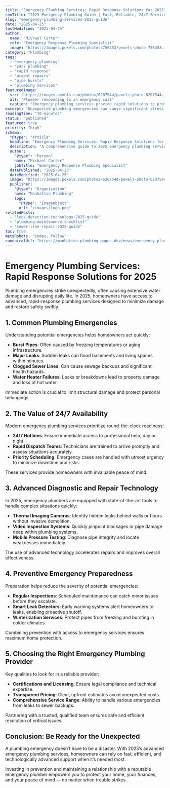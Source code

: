 ```yaml
---
title: "Emergency Plumbing Services: Rapid Response Solutions for 2025"
seoTitle: "2025 Emergency Plumbing Guide | Fast, Reliable, 24/7 Services"
slug: "emergency-plumbing-services-2025-guide"
date: "2025-04-25"
lastModified: "2025-04-25"
author:
  name: "Michael Carter"
  role: "Emergency Response Plumbing Specialist"
  image: "https://images.pexels.com/photos/756453/pexels-photo-756453.jpeg?auto=compress&cs=tinysrgb&w=1260&h=750&dpr=2"
category: "Plumbing"
tags:
  - "emergency plumbing"
  - "24/7 plumbing"
  - "rapid response"
  - "urgent repairs"
  - "pipe bursts"
  - "plumbing services"
featuredImage:
  src: "https://images.pexels.com/photos/6207544/pexels-photo-6207544.jpeg?auto=compress&cs=tinysrgb&w=1260&h=750&dpr=2"
  alt: "Plumber responding to an emergency call"
  caption: "Emergency plumbing services provide rapid solutions to protect homes and minimize damage"
excerpt: "Unexpected plumbing emergencies can cause significant stress and property damage. Discover how 2025's emergency plumbing services offer fast, reliable, and comprehensive solutions to restore safety and peace of mind."
readingTime: "10 minutes"
status: "published"
featured: true
priority: "high"
schema:
  "@type": "Article"
  headline: "Emergency Plumbing Services: Rapid Response Solutions for 2025"
  description: "A comprehensive guide to 2025 emergency plumbing services, focusing on fast response times, modern equipment, and best practices to handle urgent plumbing issues."
  author:
    "@type": "Person"
    name: "Michael Carter"
    jobTitle: "Emergency Response Plumbing Specialist"
  datePublished: "2025-04-25"
  dateModified: "2025-04-25"
  image: "https://images.pexels.com/photos/6207544/pexels-photo-6207544.jpeg?auto=compress&cs=tinysrgb&w=1260&h=750&dpr=2"
  publisher:
    "@type": "Organization"
    name: "Manhattan Plumbing"
    logo:
      "@type": "ImageObject"
      url: "/images/logo.png"
relatedPosts:
  - "leak-detection-technology-2025-guide"
  - "plumbing-maintenance-checklist"
  - "sewer-line-repair-2025-guide"
toc: true
metaRobots: "index, follow"
canonicalUrl: "https://manhattan-plumbing.pages.dev/news/emergency-plumbing-services-2025-guide"
---
```


# Emergency Plumbing Services: Rapid Response Solutions for 2025

Plumbing emergencies strike unexpectedly, often causing extensive water damage and disrupting daily
life. In 2025, homeowners have access to advanced, rapid-response plumbing services designed to
minimize damage and restore safety swiftly.

## 1. Common Plumbing Emergencies

Understanding potential emergencies helps homeowners act quickly:

- **Burst Pipes**: Often caused by freezing temperatures or aging infrastructure.
- **Major Leaks**: Sudden leaks can flood basements and living spaces within minutes.
- **Clogged Sewer Lines**: Can cause sewage backups and significant health hazards.
- **Water Heater Failures**: Leaks or breakdowns lead to property damage and loss of hot water.

Immediate action is crucial to limit structural damage and protect personal belongings.

## 2. The Value of 24/7 Availability

Modern emergency plumbing services prioritize round-the-clock readiness:

- **24/7 Hotlines**: Ensure immediate access to professional help, day or night.
- **Rapid Dispatch Teams**: Technicians are trained to arrive promptly and assess situations
  accurately.
- **Priority Scheduling**: Emergency cases are handled with utmost urgency to minimize downtime and
  risks.

These services provide homeowners with invaluable peace of mind.

## 3. Advanced Diagnostic and Repair Technology

In 2025, emergency plumbers are equipped with state-of-the-art tools to handle complex situations
quickly:

- **Thermal Imaging Cameras**: Identify hidden leaks behind walls or floors without invasive
  demolition.
- **Video Inspection Systems**: Quickly pinpoint blockages or pipe damage deep within plumbing
  systems.
- **Mobile Pressure Testing**: Diagnose pipe integrity and locate weaknesses immediately.

The use of advanced technology accelerates repairs and improves overall effectiveness.

## 4. Preventive Emergency Preparedness

Preparation helps reduce the severity of potential emergencies:

- **Regular Inspections**: Scheduled maintenance can catch minor issues before they escalate.
- **Smart Leak Detectors**: Early warning systems alert homeowners to leaks, enabling proactive
  shutoff.
- **Winterization Services**: Protect pipes from freezing and bursting in colder climates.

Combining prevention with access to emergency services ensures maximum home protection.

## 5. Choosing the Right Emergency Plumbing Provider

Key qualities to look for in a reliable provider:

- **Certifications and Licensing**: Ensure legal compliance and technical expertise.
- **Transparent Pricing**: Clear, upfront estimates avoid unexpected costs.
- **Comprehensive Service Range**: Ability to handle various emergencies from leaks to sewer
  backups.

Partnering with a trusted, qualified team ensures safe and efficient resolution of critical issues.

## Conclusion: Be Ready for the Unexpected

A plumbing emergency doesn’t have to be a disaster. With 2025’s advanced emergency plumbing
services, homeowners can rely on fast, efficient, and technologically advanced support when it’s
needed most.

Investing in prevention and maintaining a relationship with a reputable emergency plumber empowers
you to protect your home, your finances, and your peace of mind — no matter when trouble strikes.
